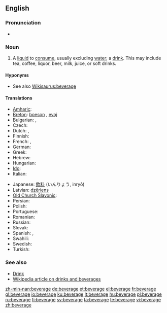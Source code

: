 ==English==

===Pronunciation===
* {{audio|en-us-beverage.ogg|Audio (US)}}

===Noun===
{{en-noun}}

# A [[liquid]] to [[consume]], usually excluding [[water]]; a [[drink]]. This may include tea, coffee, liquor, beer, milk, juice, or soft drinks.

====Hyponyms====
* See also [[Wikisaurus:beverage]]

====Translations====
{{trans-top|a drink}}
* [[Amharic]]: {{tø|am|መጠጥ|tr=mäṭäṭ|sc=Ethi}}
* [[Breton]]: [[boeson]] {{m}}, [[evaj]] {{m}}
* Bulgarian: {{t+|bg|напитка|f|sc=Cyrl}}, {{t+|bg|питие|n|sc=Cyrl}}
* Czech: {{t+|cs|nápoj|m}}
* Dutch: {{t+|nl|drankje|n}}, {{t+|nl|drank}}
* Finnish: {{t+|fi|juoma}}
* French: {{t+|fr|boisson|f}}, {{t+|fr|breuvage|m}}
* German: {{t+|de|Getränk}}
* Greek: {{t+|el|ποτό|sc=Grek}}
* Hebrew: {{t+|he|משקה|m|tr=mashqe|sc=Hebr}}
* Hungarian: {{t+|hu|ital}}
* [[Ido]]: {{t+|io|drinkajo|xs=Ido}}
* Italian: {{t+|it|bevanda}}
{{trans-mid}}
* Japanese: [[飲料]] (いんりょう, inryō)
* Latvian: [[dzēriens]] {{m}}
* [[Old Church Slavonic]]: {{tø|cu|пиво|n|tr=pivo|sc=Cyrs}}
* Persian: {{t+|fa|نوشابه|tr=nushabe|sc=fa-Arab|xs=Persian}}
* Polish: {{t+|pl|napój|m}}
* Portuguese: {{t+|pt|bebida|f}}
* Romanian: {{t-|ro|băutură|f}}
* Russian: {{t+|ru|напиток|m|tr=napitok|sc=Cyrl}}
* Slovak: {{t-|sk|nápoj|m}}
* Spanish: {{t+|es|bebida|f}}, {{t+|es|trago|m}}
* Swahili: {{t+|sw|kinywaji|xs=Swahili}}
* Swedish: {{t+|sv|dryck|c}}
* Turkish: {{t|tr|içecek}}
{{trans-bottom}}

===See also===
* [[Drink]]
* [[:w:Drink|Wikipedia article on drinks and beverages]]

[[zh-min-nan:beverage]]
[[de:beverage]]
[[et:beverage]]
[[el:beverage]]
[[fr:beverage]]
[[gl:beverage]]
[[io:beverage]]
[[ku:beverage]]
[[lt:beverage]]
[[hu:beverage]]
[[pl:beverage]]
[[ru:beverage]]
[[fi:beverage]]
[[sv:beverage]]
[[ta:beverage]]
[[te:beverage]]
[[vi:beverage]]
[[zh:beverage]]